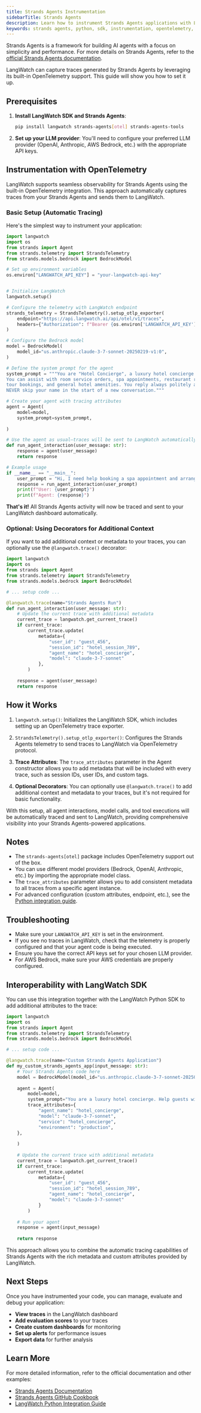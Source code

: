 ```yaml
---
title: Strands Agents Instrumentation
sidebarTitle: Strands Agents
description: Learn how to instrument Strands Agents applications with LangWatch.
keywords: strands agents, python, sdk, instrumentation, opentelemetry, langwatch, tracing
---
```


Strands Agents is a framework for building AI agents with a focus on simplicity and performance. For more details on Strands Agents, refer to the [official Strands Agents documentation](https://strandsagents.com).

LangWatch can capture traces generated by Strands Agents by leveraging its built-in OpenTelemetry support. This guide will show you how to set it up.

## Prerequisites

1.  **Install LangWatch SDK and Strands Agents**:
    ```bash
    pip install langwatch strands-agents[otel] strands-agents-tools
    ```

2.  **Set up your LLM provider**:
    You'll need to configure your preferred LLM provider (OpenAI, Anthropic, AWS Bedrock, etc.) with the appropriate API keys.

## Instrumentation with OpenTelemetry

LangWatch supports seamless observability for Strands Agents using the built-in OpenTelemetry integration. This approach automatically captures traces from your Strands Agents and sends them to LangWatch.

### Basic Setup (Automatic Tracing)

Here's the simplest way to instrument your application:

```python
import langwatch
import os
from strands import Agent
from strands.telemetry import StrandsTelemetry
from strands.models.bedrock import BedrockModel

# Set up environment variables
os.environ["LANGWATCH_API_KEY"] = "your-langwatch-api-key"


# Initialize LangWatch
langwatch.setup()

# Configure the telemetry with LangWatch endpoint
strands_telemetry = StrandsTelemetry().setup_otlp_exporter(
    endpoint="https://api.langwatch.ai/api/otel/v1/traces",
    headers={"Authorization": f"Bearer {os.environ['LANGWATCH_API_KEY']}"}
)

# Configure the Bedrock model
model = BedrockModel(
    model_id="us.anthropic.claude-3-7-sonnet-20250219-v1:0",
)

# Define the system prompt for the agent
system_prompt = """You are "Hotel Concierge", a luxury hotel concierge helping guests with their requests. 
You can assist with room service orders, spa appointments, restaurant reservations, transportation arrangements, 
tour bookings, and general hotel amenities. You reply always politely and mention your name in the reply (Hotel Concierge). 
NEVER skip your name in the start of a new conversation."""

# Create your agent with tracing attributes
agent = Agent(
    model=model,
    system_prompt=system_prompt,
   
)

# Use the agent as usual—traces will be sent to LangWatch automatically
def run_agent_interaction(user_message: str):
    response = agent(user_message)
    return response

# Example usage
if __name__ == "__main__":
    user_prompt = "Hi, I need help booking a spa appointment and arranging transportation to the airport tomorrow."
    response = run_agent_interaction(user_prompt)
    print(f"User: {user_prompt}")
    print(f"Agent: {response}")
```

**That's it!** All Strands Agents activity will now be traced and sent to your LangWatch dashboard automatically.

### Optional: Using Decorators for Additional Context

If you want to add additional context or metadata to your traces, you can optionally use the `@langwatch.trace()` decorator:

```python
import langwatch
import os
from strands import Agent
from strands.telemetry import StrandsTelemetry
from strands.models.bedrock import BedrockModel

# ... setup code ...

@langwatch.trace(name="Strands Agents Run")
def run_agent_interaction(user_message: str):
    # Update the current trace with additional metadata
    current_trace = langwatch.get_current_trace()
    if current_trace:
        current_trace.update(
            metadata={
                "user_id": "guest_456",
                "session_id": "hotel_session_789",
                "agent_name": "hotel_concierge",
                "model": "claude-3-7-sonnet"
            },
        )
    
    response = agent(user_message)
    return response
```

## How it Works

1.  `langwatch.setup()`: Initializes the LangWatch SDK, which includes setting up an OpenTelemetry trace exporter.

2.  `StrandsTelemetry().setup_otlp_exporter()`: Configures the Strands Agents telemetry to send traces to LangWatch via OpenTelemetry protocol.

3.  **Trace Attributes**: The `trace_attributes` parameter in the Agent constructor allows you to add metadata that will be included with every trace, such as session IDs, user IDs, and custom tags.

4.  **Optional Decorators**: You can optionally use `@langwatch.trace()` to add additional context and metadata to your traces, but it's not required for basic functionality.

With this setup, all agent interactions, model calls, and tool executions will be automatically traced and sent to LangWatch, providing comprehensive visibility into your Strands Agents-powered applications.

## Notes

- The `strands-agents[otel]` package includes OpenTelemetry support out of the box.
- You can use different model providers (Bedrock, OpenAI, Anthropic, etc.) by importing the appropriate model class.
- The `trace_attributes` parameter allows you to add consistent metadata to all traces from a specific agent instance.
- For advanced configuration (custom attributes, endpoint, etc.), see the [Python integration guide](/integration/python/guide).

## Troubleshooting

- Make sure your `LANGWATCH_API_KEY` is set in the environment.
- If you see no traces in LangWatch, check that the telemetry is properly configured and that your agent code is being executed.
- Ensure you have the correct API keys set for your chosen LLM provider.
- For AWS Bedrock, make sure your AWS credentials are properly configured.

## Interoperability with LangWatch SDK

You can use this integration together with the LangWatch Python SDK to add additional attributes to the trace:

```python
import langwatch
import os
from strands import Agent
from strands.telemetry import StrandsTelemetry
from strands.models.bedrock import BedrockModel

# ... setup code ...

@langwatch.trace(name="Custom Strands Agents Application")
def my_custom_strands_agents_app(input_message: str):
    # Your Strands Agents code here
    model = BedrockModel(model_id="us.anthropic.claude-3-7-sonnet-20250219-v1:0")
    
    agent = Agent(
        model=model,
        system_prompt="You are a luxury hotel concierge. Help guests with their requests professionally.",
        trace_attributes={
            "agent_name": "hotel_concierge",
            "model": "claude-3-7-sonnet",
            "service": "hotel_concierge",
            "environment": "production",
    },
        
    )
    
    # Update the current trace with additional metadata
    current_trace = langwatch.get_current_trace()
    if current_trace:
        current_trace.update(
            metadata={
                "user_id": "guest_456",
                "session_id": "hotel_session_789",
                "agent_name": "hotel_concierge",
                "model": "claude-3-7-sonnet"
            }
        )
    
    # Run your agent
    response = agent(input_message)
    
    return response
```

This approach allows you to combine the automatic tracing capabilities of Strands Agents with the rich metadata and custom attributes provided by LangWatch.

## Next Steps

Once you have instrumented your code, you can manage, evaluate and debug your application:

- **View traces** in the LangWatch dashboard
- **Add evaluation scores** to your traces
- **Create custom dashboards** for monitoring
- **Set up alerts** for performance issues
- **Export data** for further analysis

## Learn More

For more detailed information, refer to the official documentation and other examples:

- [Strands Agents Documentation](https://strandsagents.com)
- [Strands Agents GitHub Cookbook](https://github.com/strands-agents/samples/blob/main/01-getting-started/10-agent-observability-and-evaluation/Observability-and-Evaluation-sample.ipynb)
- [LangWatch Python Integration Guide](/integration/python/guide) 